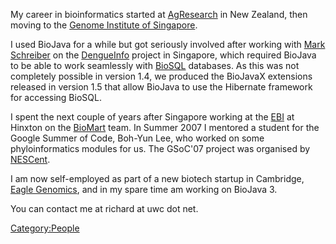 My career in bioinformatics started at [http://www.agresearch.co.nz/ AgResearch] in New Zealand, then moving to the [http://www.gis.a-star.edu.sg/ Genome Institute of Singapore].

I used BioJava for a while but got seriously involved after working with [[User:Mark|Mark Schreiber]] on the [http://www.dengueinfo.org/ DengueInfo] project in Singapore, which required BioJava to be able to work seamlessly with [http://biosql.org/ BioSQL] databases. As this was not completely possible in version 1.4, we produced the BioJavaX extensions released in version 1.5 that allow BioJava to use the Hibernate framework for accessing BioSQL. 

I spent the next couple of years after Singapore working at the [http://www.ebi.ac.uk/ EBI] at Hinxton on the [http://www.biomart.org BioMart] team. In Summer 2007 I mentored a student for the Google Summer of Code, Boh-Yun Lee, who worked on some phyloinformatics modules for us. The GSoC'07 project was organised by [http://www.nescent.org/ NESCent].

I am now self-employed as part of a new biotech startup in Cambridge, [http://www.eaglegenomics.com/ Eagle Genomics], and in my spare time am working on BioJava 3.

You can contact me at richard at uwc dot net.

[[Category:People]]